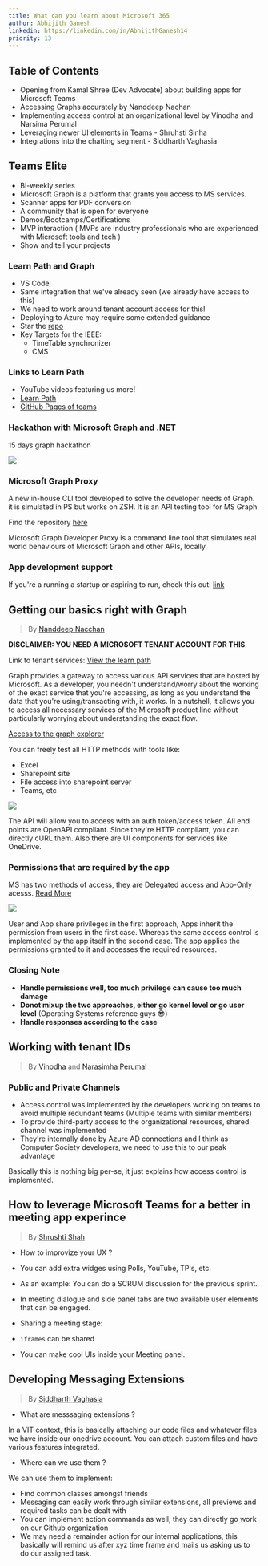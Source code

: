 ```yaml
---
title: What can you learn about Microsoft 365
author: Abhijith Ganesh
linkedin: https://linkedin.com/in/AbhijithGanesh14
priority: 13
---
```

## Table of Contents
 - Opening from Kamal Shree (Dev Advocate) about building apps for Microsoft Teams
 - Accessing Graphs accurately by Nanddeep Nachan
 - Implementing access control at an organizational level by Vinodha and Narsima Perumal
 - Leveraging newer UI elements in Teams - Shruhsti Sinha
 - Integrations into the chatting segment - Siddharth Vaghasia


## Teams Elite
 - Bi-weekly series
 - Microsoft Graph is a platform that grants you access to MS services.
 - Scanner apps for PDF conversion
 - A community that is open for everyone
 - Demos/Bootcamps/Certifications
 - MVP interaction ( MVPs are industry professionals who are experienced with Microsoft tools and tech )
 - Show and tell your projects
 
### Learn Path and Graph
 - VS Code
 - Same integration that we've already seen (we already have access to this) 
 - We need to work around tenant account access for this!
 - Deploying to Azure may require some extended guidance
 - Star the [repo](https://microsoft.github.io/app-camp)
 - Key Targets for the IEEE:   
    - TimeTable synchronizer
    - CMS

### Links to Learn Path
 - YouTube videos featuring us more!
 - [Learn Path](https://aka.ms/M365-teams-toolkit-vsc)
 - [GitHub Pages of teams](microsoft.github.io/app-camp)

### Hackathon with Microsoft Graph and .NET

15 days graph hackathon

<img src="https://devblogs.microsoft.com/dotnet/wp-content/uploads/sites/10/2023/02/hack-together.png"/>


### Microsoft Graph Proxy

 A new in-house CLI tool developed to solve the developer needs of Graph. it is simulated in PS but works on ZSH. It is an API testing tool for MS Graph
 
 Find the repository [here](https://github.com/microsoftgraph/msgraph-developer-proxy)
 
 Microsoft Graph Developer Proxy is a command line tool that simulates real world behaviours of Microsoft Graph and other APIs, locally
 
 
### App development support

If you're a running a startup or aspiring to run, check this out: [link](https://forms.office.com/Pages/ResponsePage.aspx?id=v4j5cvGGr0GRqy180BHbR0ktYAUCTtVIvJkJdFsfkalUOFA1WlBJMVJURFBXUkk1SDlPN08zMEJEWC4u)


## Getting our basics right with Graph

 > By [Nanddeep Nacchan](https://www.linkedin.com/in/nanddeepnachan/)
 
**DISCLAIMER: YOU NEED A MICROSOFT TENANT ACCOUNT FOR THIS**

Link to tenant services: [View the learn path](https://learn.microsoft.com/en-us/microsoft-365/solutions/tenant-management-overview?view=o365-worldwide)

Graph provides a gateway to access various API services that are hosted by Microsoft. As a developer, you needn't understand/worry about the working of the exact service that you're accessing, as long as you understand the data that you're using/transacting with, it works. In a nutshell, it allows you to access all necessary services of the Microsoft product line without particularly worrying about understanding the exact flow.

[Access to the graph explorer](https://aka.ms/ge)

You can freely test all HTTP methods with tools like:
 - Excel
 - Sharepoint site
 - File access into sharepoint server
 - Teams, etc
 
 
 <img src="https://learn.microsoft.com/en-us/training/m365-developer/msgraph-intro-overview/media/4-graph-explorer.png"/>
 
 
 The API will allow you to access with an auth token/access token. All end points are OpenAPI compliant. Since they're HTTP compliant, you can directly cURL them. Also there are UI components for services like OneDrive.
 
### Permissions that are required by the app


MS has two methods of access, they are Delegated access and App-Only acesss. 
[Read More](https://learn.microsoft.com/graph/permission-overview)

<img src="https://learn.microsoft.com/en-us/graph/images/auth-v2/app-privileges-illustration.png"/>

User and App share privileges in the first approach, Apps inherit the permission from users in the first case. Whereas the same access control is implemented by the app itself in the second case. The app applies the permissions granted to it and accesses the required resources.

### Closing Note
- **Handle permissions well, too much privilege can cause too much damage**
- **Donot mixup the two approaches, either go kernel level or go user level** (Operating Systems reference guys 😎)
- **Handle responses according to the case**


## Working with tenant IDs

> By [Vinodha]() and [Narasimha Perumal](https://www.linkedin.com/in/narasimaperumal)


### Public and Private Channels

- Access control was implemented by the developers working on teams to avoid multiple redundant teams (Multiple teams with similar members)
- To provide third-party access to the organizational resources, shared channel was implemented
- They're internally done by Azure AD connections and I think as Computer Society developers, we need to use this to our peak advantage

Basically this is nothing big per-se, it just explains how access control is implemented.

 
## How to leverage Microsoft Teams for a better in meeting app experince

> By [Shrushti Shah](https://linkedin.com/in/)

- How to improvize your UX ? 

- You can add extra widges using Polls, YouTube, TPIs, etc.
- As an example: You can do a SCRUM discussion for the previous sprint.
- In meeting dialogue and side panel tabs are two available user elements that can be engaged.
- Sharing a meeting stage:
 - `iframes` can be shared
 - You can make cool UIs inside your Meeting panel.
 

## Developing Messaging Extensions

> By [Siddharth Vaghasia](https://linkedin.com/in/siddharthvaghasia)

- What are messsaging extensions ? 

In a VIT context, this is basically attaching our code files and whatever files we have inside our onedrive account. You can attach custom files and have various features integrated.

- Where can we use them ?
 
 We can use them to implement:
  - Find common classes amongst friends
  - Messaging can easily work through similar extensions, all previews and required tasks can be dealt with
  - You can implement action commands as well, they can directly go work on our Github organization
  - We may need a remainder action for our internal applications, this basically will remind us after xyz time frame and mails us asking us to do our assigned task.

